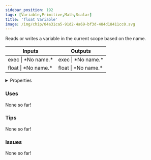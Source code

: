 ```yaml
---
sidebar_position: 192
tags: [Variable,Primitive,Math,Scalar]
title: 'float Variable'
image: /img/chip/04a31ca5-91d2-4a69-bf3d-484d18411cc0.svg
---
```


Reads or writes a variable in the current scope based on the name.



<IChip uuid="04a31ca5-91d2-4a69-bf3d-484d18411cc0"/>

<table><thead><tr><th>Inputs</th><th>Outputs</th></tr></thead><tbody><tr><td>exec | *No name.*</td><td>exec | *No name.*</td></tr><tr><td>float | *No name.*</td><td>float | *No name.*</td></tr></tbody></table>

<details>
  <summary>Properties</summary>
  <div>
    <div>
    <table>
      <tbody>
        <tr>
          <td>Is beta required?</td>
          <td>No</td>
        </tr>
        <tr>
          <td>Is chip a trolling risk?</td>
          <td>No</td>
        </tr>
        <tr>
          <td>Is chip a role assignment risk?</td>
          <td>No</td>
        </tr>
        <tr>
          <td>Chip UUID</td>
          <td>04a31ca5-91d2-4a69-bf3d-484d18411cc0</td>
        </tr>
        <tr>
          <td>Room availability</td>
          <td>Available everywhere</td>
        </tr>
      </tbody>
    </table>
    </div>
  </div>
</details>

### Uses

None so far!

### Tips

None so far!

### Issues

None so far!